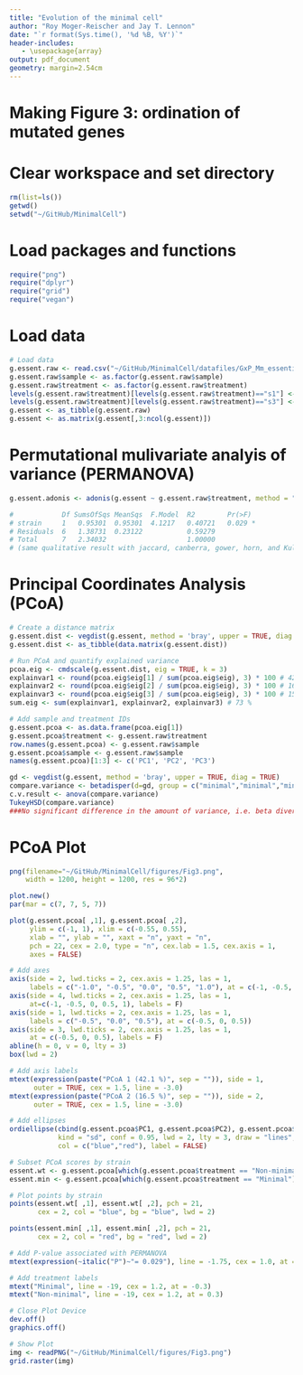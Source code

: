 ```yaml
---
title: "Evolution of the minimal cell"
author: "Roy Moger-Reischer and Jay T. Lennon"
date: "`r format(Sys.time(), '%d %B, %Y')`"
header-includes:
   - \usepackage{array}
output: pdf_document
geometry: margin=2.54cm
---
```


# Making Figure 3: ordination of mutated genes

# Clear workspace and set directory
```r
rm(list=ls())
getwd()
setwd("~/GitHub/MinimalCell")
```

# Load packages and functions
```r
require("png")
require("dplyr")
require("grid")
require("vegan")
```

# Load data
```r
# Load data
g.essent.raw <- read.csv("~/GitHub/MinimalCell/datafiles/GxP_Mm_essential.csv")
g.essent.raw$sample <- as.factor(g.essent.raw$sample)
g.essent.raw$treatment <- as.factor(g.essent.raw$treatment)
levels(g.essent.raw$treatment)[levels(g.essent.raw$treatment)=="s1"] <- "Non-minimal"
levels(g.essent.raw$treatment)[levels(g.essent.raw$treatment)=="s3"] <- "Minimal"
g.essent <- as_tibble(g.essent.raw)
g.essent <- as.matrix(g.essent[,3:ncol(g.essent)])
```

# Permutational mulivariate analyis of variance (PERMANOVA)
```r
g.essent.adonis <- adonis(g.essent ~ g.essent.raw$treatment, method = "bray", permutations = 9999)

#            Df SumsOfSqs MeanSqs  F.Model  R2        Pr(>F)  
# strain     1   0.95301  0.95301  4.1217   0.40721   0.029 *
# Residuals  6   1.38731  0.23122           0.59279          
# Total      7   2.34032                    1.00000     
# (same qualitative result with jaccard, canberra, gower, horn, and Kulczynski)
```

# Principal Coordinates Analysis (PCoA)
```r
# Create a distance matrix
g.essent.dist <- vegdist(g.essent, method = 'bray', upper = TRUE, diag = TRUE)
g.essent.dist <- as_tibble(data.matrix(g.essent.dist))

# Run PCoA and quantify explained variance
pcoa.eig <- cmdscale(g.essent.dist, eig = TRUE, k = 3)
explainvar1 <- round(pcoa.eig$eig[1] / sum(pcoa.eig$eig), 3) * 100 # 42.1 %
explainvar2 <- round(pcoa.eig$eig[2] / sum(pcoa.eig$eig), 3) * 100 # 16.5 %
explainvar3 <- round(pcoa.eig$eig[3] / sum(pcoa.eig$eig), 3) * 100 # 15.1 %
sum.eig <- sum(explainvar1, explainvar2, explainvar3) # 73 %

# Add sample and treatment IDs
g.essent.pcoa <- as.data.frame(pcoa.eig[1])
g.essent.pcoa$treatment <- g.essent.raw$treatment
row.names(g.essent.pcoa) <- g.essent.raw$sample
g.essent.pcoa$sample <- g.essent.raw$sample
names(g.essent.pcoa)[1:3] <- c('PC1', 'PC2', 'PC3')

gd <- vegdist(g.essent, method = 'bray', upper = TRUE, diag = TRUE)
compare.variance <- betadisper(d=gd, group = c("minimal","minimal","minimal","minimal","WT","WT","WT","WT"))
c.v.result <- anova(compare.variance)
TukeyHSD(compare.variance)
###No significant difference in the amount of variance, i.e. beta diversity, between the Non-minimal and minimal cell.
```

# PCoA Plot
```r
png(filename="~/GitHub/MinimalCell/figures/Fig3.png",
    width = 1200, height = 1200, res = 96*2) 

plot.new()
par(mar = c(7, 7, 5, 7))

plot(g.essent.pcoa[ ,1], g.essent.pcoa[ ,2],
     ylim = c(-1, 1), xlim = c(-0.55, 0.55),
     xlab = "", ylab = "", xaxt = "n", yaxt = "n",
     pch = 22, cex = 2.0, type = "n", cex.lab = 1.5, cex.axis = 1,
     axes = FALSE)

# Add axes
axis(side = 2, lwd.ticks = 2, cex.axis = 1.25, las = 1,
     labels = c("-1.0", "-0.5", "0.0", "0.5", "1.0"), at = c(-1, -0.5, 0, 0.5, 1))
axis(side = 4, lwd.ticks = 2, cex.axis = 1.25, las = 1,
     at=c(-1, -0.5, 0, 0.5, 1), labels = F)
axis(side = 1, lwd.ticks = 2, cex.axis = 1.25, las = 1,
     labels = c("-0.5", "0.0", "0.5"), at = c(-0.5, 0, 0.5))
axis(side = 3, lwd.ticks = 2, cex.axis = 1.25, las = 1,
     at = c(-0.5, 0, 0.5), labels = F)
abline(h = 0, v = 0, lty = 3)
box(lwd = 2)

# Add axis labels
mtext(expression(paste("PCoA 1 (42.1 %)", sep = "")), side = 1,
      outer = TRUE, cex = 1.5, line = -3.0)
mtext(expression(paste("PCoA 2 (16.5 %)", sep = "")), side = 2,
      outer = TRUE, cex = 1.5, line = -3.0)

# Add ellipses 
ordiellipse(cbind(g.essent.pcoa$PC1, g.essent.pcoa$PC2), g.essent.pcoa$treatment, 
            kind = "sd", conf = 0.95, lwd = 2, lty = 3, draw = "lines", 
            col = c("blue","red"), label = FALSE)

# Subset PCoA scores by strain
essent.wt <- g.essent.pcoa[which(g.essent.pcoa$treatment == "Non-minimal"), ]
essent.min <- g.essent.pcoa[which(g.essent.pcoa$treatment == "Minimal"), ]

# Plot points by strain
points(essent.wt[ ,1], essent.wt[ ,2], pch = 21,
       cex = 2, col = "blue", bg = "blue", lwd = 2)

points(essent.min[ ,1], essent.min[ ,2], pch = 21,
       cex = 2, col = "red", bg = "red", lwd = 2)   

# Add P-value associated with PERMANOVA
mtext(expression(~italic("P")~"= 0.029"), line = -1.75, cex = 1.0, at = -0.4)

# Add treatment labels
mtext("Minimal", line = -19, cex = 1.2, at = -0.3)
mtext("Non-minimal", line = -19, cex = 1.2, at = 0.3)

# Close Plot Device
dev.off()
graphics.off()

# Show Plot
img <- readPNG("~/GitHub/MinimalCell/figures/Fig3.png")
grid.raster(img)
```